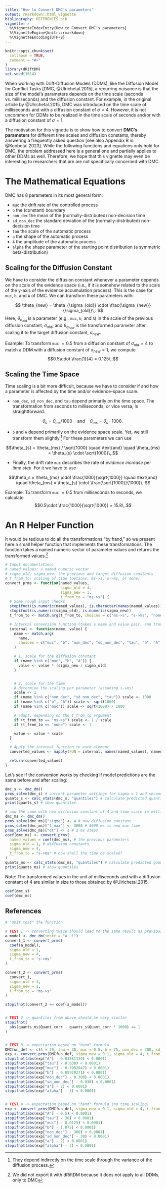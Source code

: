 ```yaml
---
title: "How to Convert DMC's parameters"
output: rmarkdown::html_vignette
bibliography: REFERENCES.bib
vignette: >
  %\VignetteIndexEntry{How to Convert DMC's parameters}
  %\VignetteEngine{knitr::rmarkdown}
  %\VignetteEncoding{UTF-8}
---
```


```r
knitr::opts_chunk$set(
  collapse = TRUE,
  comment = "#>"
)
library(dRiftDM)
set.seed(1014)
```

When working with Drift-Diffusion Models (DDMs), like the Diffusion Model for Conflict Tasks [DMC, @Ulrichetal.2015], a recurring nuisance is that the size of the model's parameters depends on the time scale (seconds vs. milliseconds) and the diffusion constant. For example, in the original article by @Ulrichetal.2015, DMC was introduced on the time scale of milliseconds and with a diffusion constant of $\sigma = 4$. However, it is not uncommon for DDMs to be realized in the time scale of seconds and/or with a diffusion constant of $\sigma = 1$. 

The motivation for this vignette is to show how to convert **DMC's parameters** for different time scales and diffusion constants, thereby answering a frequently asked question [see also Appendix B in @Koobetal.2023]. While the following functions and equations only hold for DMC, the problem addressed here is a general one and partially applies to other DDMs as well. Therefore, we hope that this vignette may even be interesting to researchers that are are not specifically concerned with DMC.

# The Mathematical Equations 

DMC has 8 parameters in its most general form: 

- `muc` the drift rate of the controlled process
- `b` the (constant) boundary 
- `non_dec` the mean of the (normally-distributed) non-decision time
- `sd_non_dec` the standard deviation of the (normally-distributed) non-decision time
- `tau` the scale of the automatic process
- `a` the shape of the automatic process
- `A` the amplitude of the automatic process
- `alpha` the shape parameter of the starting point distribution (a symmetric beta-distribution)

## Scaling for the Diffusion Constant

We have to consider the diffusion constant whenever a parameter depends on the scale of the evidence space (i.e., if it is somehow related to the scale of the y-axis of the evidence accumulation process). This is the case for `muc`, `b`, and `A` of DMC. We can transform these parameters with: 

$$
\theta_{new} = \theta_{\sigma_{old}} \cdot \frac{\sigma_{new}}{\sigma_{old}}\,.
$$
Here, $\theta_{\sigma_{old}}$ is a parameter (e.g., `muc`, `b`, and `A`) in the scale of the previous diffusion constant, $\sigma_{old}$, and $\theta_{\sigma_{new}}$ is the transformed parameter after scaling it to the target diffusion constant, $\sigma_{new}$.

Example: To transform `muc` $= 0.5$ from a diffusion constant of $\sigma_{old} = 4$ to match a DDM with a diffusion constant of $\sigma_{new} = 1$, we compute
$$0.5\cdot \frac{1}{4} = 0.125\,.$$

## Scaling the Time Space

Time scaling is a bit more difficult, because we have to consider if and how a parameter is affected by the time and/or evidence-space scale. 

- `non_dec`, `sd_non_dec`, and `tau` depend primarily on the time space. The transformation from seconds to milliseconds, or vice versa, is straightforward: 

$$\theta_{s} = \theta_{ms} / 1000 \quad \text{and} \quad \theta_{ms} = \theta_{s} \cdot 1000\,.$$

- `b` and `A` depend primarily on the evidence space scale. Yet, we still transform them slightly.^[They depend indirectly on the time scale through the variance of the diffusion process.] For these parameters we can use

$$\theta_{s} = \theta_{ms} / \sqrt{1000} \quad \text{and} \quad \theta_{ms} = \theta_{s} \cdot \sqrt{1000}\,.$$

- Finally, the drift rate `muc` describes the rate of *evidence increase* per *time step*. For it we have to use

$$\theta_s = \theta_{ms} \cdot \frac{1000}{\sqrt{1000}} \quad \text{and} \quad \theta_{ms} = \theta_{s} \cdot \frac{\sqrt{1000}}{1000}\,.$$

Example: To transform `muc` $= 0.5$ from milliseconds to seconds, we calculate
$$0.5\cdot \frac{1000}{\sqrt{1000}} = 15.8\,.$$ 

# An R Helper Function

It would be tedious to do all the transformations "by hand," so we present here a small helper function that implements these transformations. The function takes a named numeric vector of parameter values and returns the transformed values.^[We did not export it with dRiftDM because it does not apply to all DDMs, only to DMC]

```r
# Input documentation:
# named_values: a named numeric vector
# sigma_old, sigma_new: the previous and target diffusion constants
# t_from_to: scaling of time (options: ms->s, s->ms, or none)
convert_prms <- function(named_values,
                         sigma_old = 4,
                         sigma_new = 1,
                         t_from_to = "ms->s") {
  # Some rough input checks
  stopifnot(is.numeric(named_values), is.character(names(named_values)))
  stopifnot(is.numeric(sigma_old), is.numeric(sigma_new))
  t_from_to <- match.arg(t_from_to, choices = c("ms->s", "s->ms", "none"))

  # Internal conversion function (takes a name and value pair, and transforms it)
  internal <- function(name, value) {
    name <- match.arg(
      name,
      choices = c("muc", "b", "non_dec", "sd_non_dec", "tau", "a", "A", "alpha")
    )

    # 1. scale for the diffusion constant
    if (name %in% c("muc", "b", "A")) {
      value <- value * (sigma_new / sigma_old)
    }


    # 2. scale for the time
    # determine the scaling per parameter (assuming s->ms)
    scale <- 1
    if (name %in% c("non_dec", "sd_non_dec", "tau")) scale <- 1000
    if (name %in% c("b", "A")) scale <- sqrt(1000)
    if (name %in% c("muc")) scale <- sqrt(1000) / 1000

    # adapt, depending on the t_from_to argument
    if (t_from_to == "ms->s") scale <- 1 / scale
    if (t_from_to == "none") scale <- 1

    value <- value * scale
  }

  # Apply the internal function to each element
  converted_values <- mapply(FUN = internal, names(named_values), named_values)

  return(converted_values)
}
```


Let's see if the conversion works by checking if model predictions are the same before and after scaling: 

```r
dmc_s <- dmc_dm()
prms_solve(dmc_s) # current parameter settings for sigma = 1 and seconds
quants_s <- calc_stats(dmc_s, "quantiles") # calculate predicted quantiles
print(quants_s) # show quantiles

# now the same with new diffusion constant of 4 and time scale in milliseconds
dmc_ms <- dmc_dm()
prms_solve(dmc_ms)["sigma"] <- 4 # new diffusion constant
prms_solve(dmc_ms)["t_max"] <- 3000 # 3000 ms is new max time
prms_solve(dmc_ms)["dt"] <- 1 # 1 ms steps
coef(dmc_ms) <- convert_prms(
  named_values = coef(dmc_ms), # the previous parameters
  sigma_old = 1, # diffusion constants
  sigma_new = 4,
  t_from_to = "s->ms" # how shall the time be scaled?
)
quants_ms <- calc_stats(dmc_ms, "quantiles") # calculate predicted quantiles
print(quants_ms) # show quantiles
```
Note: The transformed values in the unit of milliseconds and with a diffusion constant of 4 are similar in size to those obtained by @Ulrichetal.2015. 

```r
coef(dmc_s)
coef(dmc_ms)
```


## References


```r
# "Unit test" the function

# TEST 1 -> converting twice should lead to the same result as previously
a_model <- dmc_dm(instr = "a ~!")
convert_1 <- convert_prms(
  coef(a_model),
  sigma_old = 1,
  sigma_new = 4,
  t_from_to = "s->ms"
)

convert_2 <- convert_prms(
  convert_1,
  sigma_old = 4,
  sigma_new = 1,
  t_from_to = "ms->s"
)

stopifnot(convert_2 == coef(a_model))


# TEST 2 -> quantiles from above should be very similar
stopifnot(
  abs(quants_ms$Quant_corr - quants_s$Quant_corr * 1000) <= 1
)


# TEST 3 -> expectation based on "hand" formula
DMCfun_def <- c(A = 20, tau = 30, muc = 0.5, b = 75, non_dec = 300, sd_non_dec = 30, a = 2, alpha = 3)
exp <- convert_prms(DMCfun_def, sigma_new = 0.1, sigma_old = 4, t_from_to = "ms->s")
stopifnot(abs(exp["A"] - 0.01581139) < 0.0001)
stopifnot(abs(exp["tau"] - 0.030) < 0.0001)
stopifnot(abs(exp["muc"] - 0.3952847) < 0.0001)
stopifnot(abs(exp["b"] - 0.05929271) < 0.0001)
stopifnot(abs(exp["non_dec"] - 0.300) < 0.0001)
stopifnot(abs(exp["sd_non_dec"] - 0.030) < 0.0001)
stopifnot(abs(exp["a"] - 2) < 0.0001)
stopifnot(abs(exp["alpha"] - 3) < 0.0001)


# TEST 4 -> expectation based on "hand" formula (no time scaling)
exp <- convert_prms(DMCfun_def, sigma_new = 0.1, sigma_old = 4, t_from_to = "none")
stopifnot(abs(exp["A"] - 0.5) < 0.0001)
stopifnot(abs(exp["tau"] - 30) < 0.0001)
stopifnot(abs(exp["muc"] - 0.0125) < 0.0001)
stopifnot(abs(exp["b"] - 1.875) < 0.0001)
stopifnot(abs(exp["non_dec"] - 300) < 0.0001)
stopifnot(abs(exp["sd_non_dec"] - 30) < 0.0001)
stopifnot(abs(exp["a"] - 2) < 0.0001)
stopifnot(abs(exp["alpha"] - 3) < 0.0001)
```


